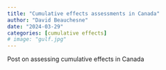 ```yaml
---
title: "Cumulative effects assessments in Canada"
author: "David Beauchesne"
date: "2024-03-29"
categories: [cumulative effects]
# image: "gulf.jpg"
---
```


Post on assessing cumulative effects in Canada